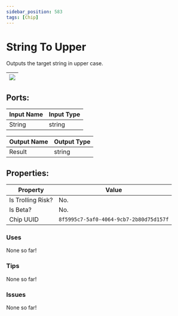 ```yaml
---
sidebar_position: 583
tags: [Chip]
---
```


# String To Upper


Outputs the target string in upper case.

| ![](https://images-ext-2.discordapp.net/external/MPmIaQzlEPmgGWlgi-WxBBXt0Bjv_zWPkg1y1f_sy3s/https/www.recroomcircuits.com/image/circuit/absolute-value?width=206&height=108) |
|-----|

## Ports:

| Input Name | Input Type |
|-----------|-----------|
| String | string |

| Output Name | Output Type |
|-----------|-----------|
| Result | string |

## Properties:

| Property  | Value |
|-------------------|-----------|
| Is Trolling Risk? | No. |
| Is Beta? | No. |
| Chip UUID | `8f5995c7-5af0-4064-9cb7-2b80d75d157f` |

### Uses

None so far!

### Tips

None so far!

### Issues

None so far!